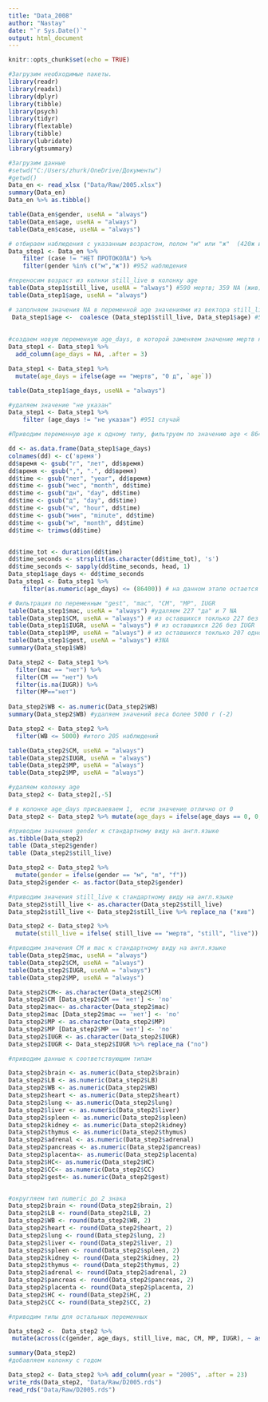 ```yaml
---
title: "Data_2008"
author: "Nastay"
date: "`r Sys.Date()`"
output: html_document
---
```


```r
knitr::opts_chunk$set(echo = TRUE)
```


```r
#Загрузим необходимые пакеты.
library(readr)
library(readxl)
library(dplyr)
library(tibble)
library(psych)
library(tidyr)
library(flextable)
library(tibble)
library(lubridate)
library(gtsummary)
```
```r
#Загрузим данные
#setwd("C:/Users/zhurk/OneDrive/Документы")
#getwd()
Data_en <- read_xlsx ("Data/Raw/2005.xlsx")
summary(Data_en)
Data_en %>% as.tibble()
```

```r
table(Data_en$gender, useNA = "always")
table(Data_en$age, useNA = "always")
table(Data_en$case, useNA = "always")

# отбираем наблюдения с указанным возрастом, полом "м" или "ж"  (420ж и 532м) с наличием протокола (-2 наблюдения)
Data_step1 <- Data_en %>%
    filter (case != "НЕТ ПРОТОКОЛА") %>%
    filter(gender %in% c("м","ж")) #952 наблюдения
```

```r
#переносим возраст из колнки still_live в колонку age
table(Data_step1$still_live, useNA = "always") #590 мертв; 359 NA (жив); 2 - указан возраст
table(Data_step1$age, useNA = "always")

# заполняем значения NA в переменной age значениями из вектора still_live
 Data_step1$age <-  coalesce (Data_step1$still_live, Data_step1$age) #592 NA
 
 
#создаем новую переменную age_days, в которой заменяем значение мертв на 0
Data_step1 <- Data_step1 %>% 
  add_column(age_days = NA, .after = 3)

Data_step1 <- Data_step1 %>% 
  mutate(age_days = ifelse(age == "мертв", "0 д", `age`))

table(Data_step1$age_days, useNA = "always")

#удаляем значение "не указан"
Data_step1 <- Data_step1 %>%
    filter (age_days != "не указан") #951 случай
```

```r
#Приводим переменную age к одному типу, фильтруем по значению age < 86400 

dd <- as.data.frame(Data_step1$age_days)
colnames(dd) <- c('время')
dd$время <- gsub("г", "лет", dd$время)
dd$время <- gsub(",", ".", dd$время)
dd$time <- gsub("лет", "year", dd$время)
dd$time <- gsub("мес", "month", dd$time)
dd$time <- gsub("дн", "day", dd$time)
dd$time <- gsub("д", "day", dd$time)
dd$time <- gsub("ч", "hour", dd$time)
dd$time <- gsub("мин", "minute", dd$time)
dd$time <- gsub("м", "month", dd$time)
dd$time <- trimws(dd$time)


dd$time_tot <- duration(dd$time)
dd$time_seconds <- strsplit(as.character(dd$time_tot), 's')
dd$time_seconds <- sapply(dd$time_seconds, head, 1)
Data_step1$age_days <- dd$time_seconds
Data_step1 <- Data_step1 %>% 
    filter(as.numeric(age_days) <= (86400)) # на данном этапе остается 692 наблюдений
```
```r
# Фильтрация по переменным "gest", "mac", "CM", "MP", IUGR 
table(Data_step1$mac, useNA = "always") #удаляем 227 "да" и 7 NA
table(Data_step1$CM, useNA = "always") # из оставшихся токлько 227 без CM
table(Data_step1$IUGR, useNA = "always") # из оставшихся 226 без IUGR
table(Data_step1$MP, useNA = "always") # из оставшихся токлько 207 одноплодных
table(Data_step1$gest, useNA = "always") #3NA
summary(Data_step1$WB)

Data_step2 <- Data_step1 %>% 
  filter(mac == "нет") %>% 
  filter(CM == "нет") %>% 
  filter(is.na(IUGR)) %>% 
  filter(MP=="нет") 
  
Data_step2$WB <- as.numeric(Data_step2$WB)
summary(Data_step2$WB) #удаляем значений веса более 5000 г (-2)

Data_step2 <- Data_step2 %>% 
  filter(WB <= 5000) #итого 205 наблюдений

table(Data_step2$CM, useNA = "always")
table(Data_step2$IUGR, useNA = "always")
table(Data_step2$MP, useNA = "always")
table(Data_step2$MP, useNA = "always")
```

```r
#удаляем колонку age
Data_step2 <- Data_step2[,-5]

# в колонке age_days присваеваем 1,  если значение отлично от 0
Data_step2 <- Data_step2 %>% mutate(age_days = ifelse(age_days == 0, 0, 1))
```

```r
#приводим значения gender к стандартному виду на англ.языке
as.tibble(Data_step2)
table (Data_step2$gender)
table (Data_step2$still_live)

Data_step2 <- Data_step2 %>% 
  mutate(gender = ifelse(gender == "м", "m", "f"))
Data_step2$gender <- as.factor(Data_step2$gender)

#приводим значения still_live к стандартному виду на англ.языке
Data_step2$still_live <- as.character(Data_step2$still_live)
Data_step2$still_live <- Data_step2$still_live %>% replace_na ("жив")

Data_step2 <- Data_step2 %>% 
  mutate(still_live = ifelse( still_live == "мертв", "still", "live"))

#приводим значения CM и mac к стандартному виду на англ.языке
table(Data_step2$mac, useNA = "always") 
table(Data_step2$CM, useNA = "always") 
table(Data_step2$IUGR, useNA = "always")
table(Data_step2$MP, useNA = "always")

Data_step2$CM<- as.character(Data_step2$CM)
Data_step2$CM [Data_step2$CM == 'нет'] <- 'no'
Data_step2$mac<- as.character(Data_step2$mac)
Data_step2$mac [Data_step2$mac == 'нет'] <- 'no'
Data_step2$MP <- as.character(Data_step2$MP)
Data_step2$MP [Data_step2$MP == 'нет'] <- 'no'
Data_step2$IUGR <- as.character(Data_step2$IUGR)
Data_step2$IUGR <- Data_step2$IUGR %>% replace_na ("no")

```

```r
#приводим данные к соответствующим типам

Data_step2$brain <- as.numeric(Data_step2$brain)
Data_step2$LB <- as.numeric(Data_step2$LB)
Data_step2$WB <- as.numeric(Data_step2$WB)
Data_step2$heart <- as.numeric(Data_step2$heart)
Data_step2$lung <- as.numeric(Data_step2$lung)
Data_step2$liver <- as.numeric(Data_step2$liver)
Data_step2$spleen <- as.numeric(Data_step2$spleen)
Data_step2$kidney <- as.numeric(Data_step2$kidney)
Data_step2$thymus <- as.numeric(Data_step2$thymus)
Data_step2$adrenal <- as.numeric(Data_step2$adrenal)
Data_step2$pancreas <- as.numeric(Data_step2$pancreas)
Data_step2$placenta<- as.numeric(Data_step2$placenta)
Data_step2$HC<- as.numeric(Data_step2$HC)
Data_step2$CC<- as.numeric(Data_step2$CC)
Data_step2$gest<- as.numeric(Data_step2$gest)


#округляем тип numeric до 2 знака
Data_step2$brain <- round(Data_step2$brain, 2)
Data_step2$LB <- round(Data_step2$LB, 2)
Data_step2$WB <- round(Data_step2$WB, 2)
Data_step2$heart <- round(Data_step2$heart, 2)
Data_step2$lung <- round(Data_step2$lung, 2)
Data_step2$liver <- round(Data_step2$liver, 2)
Data_step2$spleen <- round(Data_step2$spleen, 2)
Data_step2$kidney <- round(Data_step2$kidney, 2)
Data_step2$thymus <- round(Data_step2$thymus, 2)
Data_step2$adrenal <- round(Data_step2$adrenal, 2)
Data_step2$pancreas <- round(Data_step2$pancreas, 2)
Data_step2$placenta <- round(Data_step2$placenta, 2)
Data_step2$HC <- round(Data_step2$HC, 2)
Data_step2$CC <- round(Data_step2$CC, 2)

#приводим типы для остальных переменных

Data_step2 <-  Data_step2 %>%
 mutate(across(c(gender, age_days, still_live, mac, CM, MP, IUGR), ~ as.factor(.x)), across(c(gest), ~ as.numeric(.x))) 

```


```r
summary(Data_step2)
#добавляем колонку с годом

Data_step2 <- Data_step2 %>% add_column(year = "2005", .after = 23)
write_rds(Data_step2, "Data/Raw/D2005.rds")
read_rds("Data/Raw/D2005.rds")

```

